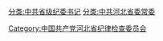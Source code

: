 [[分类:中共省级纪委书记|分类:中共省级纪委书记]]
[[分类:中共河北省委常委|分类:中共河北省委常委]]
[[Category:中国共产党河北省纪律检查委员会|Category:中国共产党河北省纪律检查委员会]]